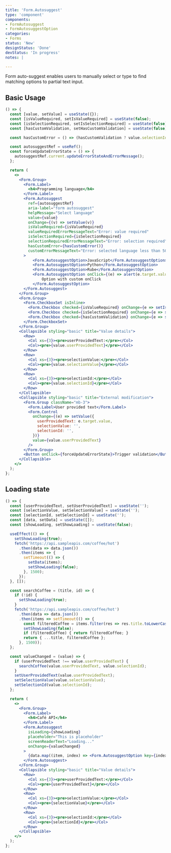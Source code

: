 ```yaml
---
title: 'Form.Autosuggest'
type: 'component'
components:
- FormAutosuggest
- FormAutosuggestOption
categories:
- Forms
status: 'New'
designStatus: 'Done'
devStatus: 'In progress'
notes: |

---
```


Form auto-suggest enables users to manually select or type to find matching options to partial text input.

## Basic Usage

```jsx live
() => {
  const [value, setValue] = useState({});
  const [isValueRequired, setIsValueRequired] = useState(false);
  const [isSelectionRequired, setIsSelectionRequired] = useState(false);
  const [hasCustomValidation, setHasCustomValidation] = useState(false);

  const hasCustomError = () => (hasCustomValidation ? value.selectionId !== 'c-option-id' : false);

  const autosuggestRef = useRef();
  const forceUpdateErrorState = () => {
    autosuggestRef.current.updateErrorStateAndErrorMessage();
  };

  return (
    <>
      <Form.Group>
        <Form.Label>
          <h4>Programming language</h4>
        </Form.Label>
        <Form.Autosuggest
          ref={autosuggestRef}
          aria-label="form autosuggest"
          helpMessage="Select language"
          value={value}
          onChange={(v) => setValue(v)}
          isValueRequired={isValueRequired}
          valueRequiredErrorMessageText="Error: value required"
          isSelectionRequired={isSelectionRequired}
          selectionRequiredErrorMessageText="Error: selection required"
          hasCustomError={hasCustomError()}
          customErrorMessageText="Error: selected language less than 50 years old"
        >
            <Form.AutosuggestOption>JavaScript</Form.AutosuggestOption>
            <Form.AutosuggestOption>Python</Form.AutosuggestOption>
            <Form.AutosuggestOption>Rube</Form.AutosuggestOption>
            <Form.AutosuggestOption onClick={(e) => alert(e.target.value)}>
                Option with custom onClick
            </Form.AutosuggestOption>
        </Form.Autosuggest>
      </Form.Group>
      <Form.Group>
        <Form.CheckboxSet isInline>
          <Form.Checkbox checked={isValueRequired} onChange={e => setIsValueRequired(e.target.checked)}>Value Required</Form.Checkbox>
          <Form.Checkbox checked={isSelectionRequired} onChange={e => setIsSelectionRequired(e.target.checked)}>Selection Required</Form.Checkbox>
          <Form.Checkbox checked={hasCustomValidation} onChange={e => setHasCustomValidation(e.target.checked)}>Custom Validation</Form.Checkbox>
        </Form.CheckboxSet>
      </Form.Group>
      <Collapsible styling="basic" title="Value details">
        <Row>
          <Col xs={3}><pre>userProvidedText:</pre></Col>
          <Col><pre>{value.userProvidedText}</pre></Col>
        </Row>
        <Row>
          <Col xs={3}><pre>selectionValue:</pre></Col>
          <Col><pre>{value.selectionValue}</pre></Col>
        </Row>
        <Row>
          <Col xs={3}><pre>selectionId:</pre></Col>
          <Col><pre>{value.selectionId}</pre></Col>
        </Row>
      </Collapsible>
      <Collapsible styling="basic" title="External modification">
        <Form.Group className="mb-3">
          <Form.Label>User provided text</Form.Label>
          <Form.Control
            onChange={(e) => setValue({
              userProvidedText: e.target.value,
              selectionValue: '',
              selectionId: '',
            })}
            value={value.userProvidedText}
          />
        </Form.Group>
        <Button onClick={forceUpdateErrorState}>Trigger validation</Button>
      </Collapsible>
    </>
  );
};
```

## Loading state

```jsx live
() => {
  const [userProvidedText, setUserProvidedText] = useState('');
  const [selectionValue, setSelectionValue] = useState('');
  const [selectionId, setSelectionId] = useState('');
  const [data, setData] = useState([]);
  const [showLoading, setShowLoading] = useState(false);

  useEffect(() => {
    setShowLoading(true);
    fetch('https://api.sampleapis.com/coffee/hot')
      .then(data => data.json())
      .then(items => {
        setTimeout(() => {
          setData(items);
          setShowLoading(false);
        }, 1500);
      });
  }, []);

  const searchCoffee = (title, id) => {
    if (!id) {
      setShowLoading(true);
    }
    fetch('https://api.sampleapis.com/coffee/hot')
      .then(data => data.json())
      .then(items => setTimeout(() => {
        const filteredCoffee = items.filter(res => res.title.toLowerCase().includes(title.toLowerCase()));
        setShowLoading(false);
        if (filteredCoffee) { return filteredCoffee; }
        return { ...title, filteredCoffee };
      }, 1500));
  };

  const valueChanged = (value) => {
    if (userProvidedText !== value.userProvidedText) {
      searchCoffee(value.userProvidedText, value.selectionId);
    }
    setUserProvidedText(value.userProvidedText);
    setSelectionValue(value.selectionValue);
    setSelectionId(value.selectionId);
  };

  return (
    <>
      <Form.Group>
        <Form.Label>
          <h4>Café API</h4>
        </Form.Label>
        <Form.Autosuggest
          isLoading={showLoading}
          placeholder="This is placeholder"
          screenReaderText="Loading..."
          onChange={valueChanged}
        >
          {data.map((item, index) => <Form.AutosuggestOption key={index}>{item.title}</Form.AutosuggestOption>)}
        </Form.Autosuggest>
      </Form.Group>
      <Collapsible styling="basic" title="Value details">
        <Row>
          <Col xs={3}><pre>userProvidedText:</pre></Col>
          <Col><pre>{userProvidedText}</pre></Col>
        </Row>
        <Row>
          <Col xs={3}><pre>selectionValue:</pre></Col>
          <Col><pre>{selectionValue}</pre></Col>
        </Row>
        <Row>
          <Col xs={3}><pre>selectionId:</pre></Col>
          <Col><pre>{selectionId}</pre></Col>
        </Row>
      </Collapsible>
    </>
  );
};
```
